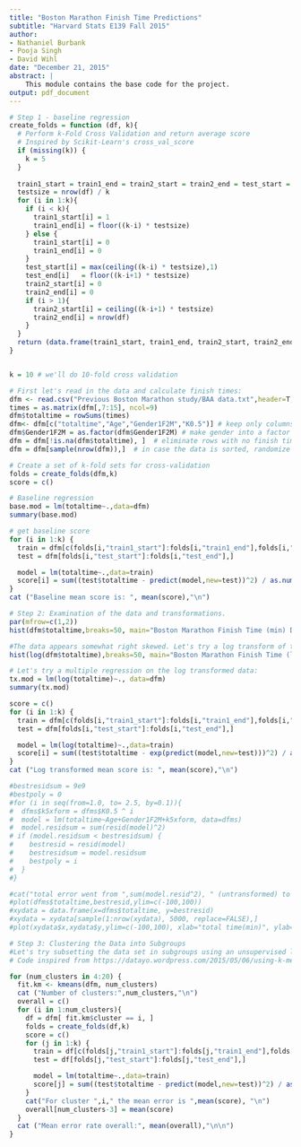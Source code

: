 ```yaml
---
title: "Boston Marathon Finish Time Predictions"
subtitle: "Harvard Stats E139 Fall 2015"
author: 
- Nathaniel Burbank
- Pooja Singh
- David Wihl
date: "December 21, 2015"
abstract: |
    This module contains the base code for the project.
output: pdf_document
---
```


```r
# Step 1 - baseline regression
create_folds = function (df, k){
  # Perform k-Fold Cross Validation and return average score
  # Inspired by Scikit-Learn's cross_val_score
  if (missing(k)) {
    k = 5
  }
  
  train1_start = train1_end = train2_start = train2_end = test_start = test_end = c()
  testsize = nrow(df) / k 
  for (i in 1:k){
    if (i < k){
      train1_start[i] = 1
      train1_end[i] = floor((k-i) * testsize)
    } else {
      train1_start[i] = 0
      train1_end[i] = 0
    }
    test_start[i] = max(ceiling((k-i) * testsize),1)
    test_end[i]   = floor((k-i+1) * testsize)
    train2_start[i] = 0
    train2_end[i] = 0
    if (i > 1){
      train2_start[i] = ceiling((k-i+1) * testsize)
      train2_end[i] = nrow(df)
    }
  }
  return (data.frame(train1_start, train1_end, train2_start, train2_end, test_start, test_end))
}


k = 10 # we'll do 10-fold cross validation

# First let's read in the data and calculate finish times:
dfm <- read.csv("Previous Boston Marathon study/BAA data.txt",header=T,sep=" ")
times = as.matrix(dfm[,7:15], ncol=9)
dfm$totaltime = rowSums(times)
dfm<- dfm[c("totaltime","Age","Gender1F2M","K0.5")] # keep only columns we need
dfm$Gender1F2M = as.factor(dfm$Gender1F2M) # make gender into a factor
dfm = dfm[!is.na(dfm$totaltime), ]  # eliminate rows with no finish times
dfm = dfm[sample(nrow(dfm)),]  # in case the data is sorted, randomize the order

# Create a set of k-fold sets for cross-validation
folds = create_folds(dfm,k)
score = c()

# Baseline regression
base.mod = lm(totaltime~.,data=dfm)
summary(base.mod)

# get baseline score 
for (i in 1:k) {
  train = dfm[c(folds[i,"train1_start"]:folds[i,"train1_end"],folds[i,"train2_start"]:folds[i,"train2_end"]),]
  test = dfm[folds[i,"test_start"]:folds[i,"test_end"],]

  model = lm(totaltime~.,data=train)
  score[i] = sum((test$totaltime - predict(model,new=test))^2) / as.numeric(nrow(test))
}
cat ("Baseline mean score is: ", mean(score),"\n")

```

```r
# Step 2: Examination of the data and transformations.
par(mfrow=c(1,2))
hist(dfm$totaltime,breaks=50, main="Boston Marathon Finish Time (min) Distribution for '10, '11, '13")

#The data appears somewhat right skewed. Let's try a log transform of the predicted variable:
hist(log(dfm$totaltime),breaks=50, main="Boston Marathon Finish Time (log-min) Distribution for '10, '11, '13")

# Let's try a multiple regression on the log transformed data:
tx.mod = lm(log(totaltime)~., data=dfm)
summary(tx.mod)

score = c()
for (i in 1:k) {
  train = dfm[c(folds[i,"train1_start"]:folds[i,"train1_end"],folds[i,"train2_start"]:folds[i,"train2_end"]),]
  test = dfm[folds[i,"test_start"]:folds[i,"test_end"],]

  model = lm(log(totaltime)~.,data=train)
  score[i] = sum((test$totaltime - exp(predict(model,new=test)))^2) / as.numeric(nrow(test))
}
cat ("Log transformed mean score is: ", mean(score),"\n")

#bestresidsum = 9e9
#bestpoly = 0
#for (i in seq(from=1.0, to= 2.5, by=0.1)){
#  dfms$k5xform = dfms$K0.5 ^ i
#  model = lm(totaltime~Age+Gender1F2M+k5xform, data=dfms)
#  model.residsum = sum(resid(model)^2)
# if (model.residsum < bestresidsum) {
#    bestresid = resid(model)
#    bestresidsum = model.residsum
#    bestpoly = i
#  }
#}

#cat("total error went from ",sum(model.resid^2), " (untransformed) to ", bestresidsum," (transformed)\n")
#plot(dfms$totaltime,bestresid,ylim=c(-100,100))
#xydata = data.frame(x=dfms$totaltime, y=bestresid)
#xydata = xydata[sample(1:nrow(xydata), 5000, replace=FALSE),]
#plot(xydata$x,xydata$y,ylim=c(-100,100), xlab="total time(min)", ylab="Residuals")
```


```r
# Step 3: Clustering the Data into Subgroups
#Let's try subsetting the data set in subgroups using an unsupervised learning algorithm.
# Code inspired from https://datayo.wordpress.com/2015/05/06/using-k-means-to-cluster-wine-dataset/

for (num_clusters in 4:20) {
  fit.km <- kmeans(dfm, num_clusters)
  cat ("Number of clusters:",num_clusters,"\n")
  overall = c()
  for (i in 1:num_clusters){
    df = dfm[ fit.km$cluster == i, ]
    folds = create_folds(df,k)
    score = c()
    for (j in 1:k) {
      train = df[c(folds[j,"train1_start"]:folds[j,"train1_end"],folds[j,"train2_start"]:folds[j,"train2_end"]),]
      test = df[folds[j,"test_start"]:folds[j,"test_end"],]

      model = lm(totaltime~.,data=train)
      score[j] = sum((test$totaltime - predict(model,new=test))^2) / as.numeric(nrow(test))
    }
    cat("For cluster ",i," the mean error is ",mean(score), "\n")
    overall[num_clusters-3] = mean(score)
  }
  cat ("Mean error rate overall:", mean(overall),"\n\n")
}
```

